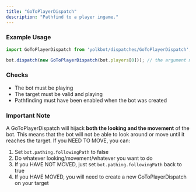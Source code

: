 ```yaml
---
title: "GoToPlayerDispatch"
description: "Pathfind to a player ingame."
---
```


### Example Usage

```js
import GoToPlayerDispatch from 'yolkbot/dispatches/GoToPlayerDispatch';

bot.dispatch(new GoToPlayerDispatch(bot.players[0])); // the argument must be an entire "player" object
```

### Checks
- The bot must be playing
- The target must be valid and playing
- Pathfinding must have been enabled when the bot was created

### Important Note
A GoToPlayerDispatch will hijack **both the looking and the movement** of the bot. This means that the bot will not be able to look around or move until it reaches the target. If you NEED TO MOVE, you can:

1. Set `bot.pathing.followingPath` to false
2. Do whatever looking/movement/whatever you want to do
3. If you HAVE NOT MOVED, just set `bot.pathing.followingPath` back to true
4. If you HAVE MOVED, you will need to create a new GoToPlayerDispatch on your target
